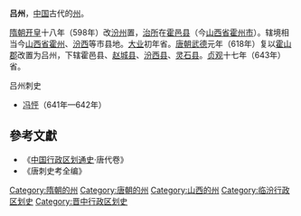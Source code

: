 '''吕州'''，[[中国|中国]]古代的[[州|州]]。

[[隋朝|隋朝]][[开皇|开皇]]十八年（598年）改[[汾州|汾州]]置，[[治所|治所]]在[[霍邑县|霍邑县]]（今[[山西省|山西省]][[霍州市|霍州市]]）。辖境相当今[[山西省|山西省]][[霍州市|霍州]]、[[汾西县|汾西]]等市县地。[[大业_(年号)|大业]]初年省。[[唐朝|唐朝]][[武德|武德]]元年（618年）复以[[霍山郡|霍山郡]]改置为吕州，下辖霍邑县、[[赵城县|赵城县]]、[[汾西县|汾西县]]、[[灵石县|灵石县]]。[[貞觀_(唐朝)|贞观]]十七年（643年）省。
;吕州刺史
*[[冯怦|冯怦]]（641年—642年）

== 參考文獻 ==
* 《[[中国行政区划通史|中国行政区划通史]]·唐代卷》
* 《唐刺史考全编》
{{山西行政区划小作品}}
{{DEFAULTSORT:L}}
[[Category:隋朝的州|Category:隋朝的州]]
[[Category:唐朝的州|Category:唐朝的州]]
[[Category:山西的州|Category:山西的州]]
[[Category:临汾行政区划史|Category:临汾行政区划史]]
[[Category:晋中行政区划史|Category:晋中行政区划史]]